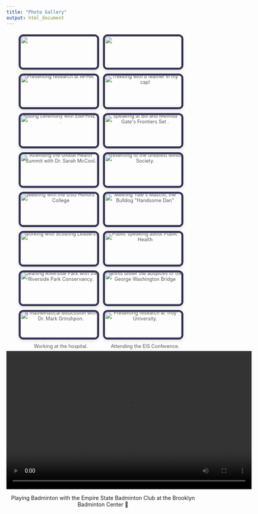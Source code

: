 ```yaml
---
title: "Photo Gallery"
output: html_document
---
```


<link rel="stylesheet" href="styles.css" type="text/css">
<link rel="stylesheet" href="site_libs/academicons-1.9.4/css/academicons.min.css">

<style>
.photo-gallery {
  display: flex;
  flex-wrap: wrap;
  gap: 20px;
  justify-content: center;
  margin-top: 20px;
}

.photo-item {
  width: 200px;
  text-align: center;
}

.photo-item img {
  width: 100%;
  height: auto;
  border-radius: 12px;
  box-shadow: 0 4px 8px rgba(0,0,0,0.1);
}

.photo-item p {
  margin-top: 8px;
  font-size: 0.9em;
  color: #555;
}
</style>

```{=html}

<div class="photo-gallery">
    
    <div class="photo-item">
    <img src="images/photo_gallery/apha.jpeg", style="border: 5px solid #333355;float:right; margin-bottom: 10px;">
     <p>Presenting research at APHA.</p>
    </div>
    
    <div class="photo-item">
    <img src="images/photo_gallery/baldy.jpg", style="border: 5px solid #333355;float:right; margin-bottom: 10px;">
     <p>Trekking with a feather in my cap!</p>
    </div>
    
    <div class="photo-item">
    <img src="images/photo_gallery/emphnet.jpg", style="border: 5px solid #333355;float:right; margin-bottom: 10px;">
     <p> Ending ceremony with EMPHNET .</p>
    </div>
    
    <div class="photo-item">
    <img src="images/photo_gallery/frontiers.png", style="border: 5px solid #333355;float:right; margin-bottom: 10px;">
     <p> Speaking at Bill and Melinda Gate's Frontiers Set .</p>
    </div>
    
</div>  
```

```{=html}

<div class="photo-gallery">

  <div class="photo-item">
    <img src="images/photo_gallery/ghs.jpg", style="border: 5px solid #333355;float:right; margin-bottom: 10px;">
     <p>Attending the Global Health Summit with Dr. Sarah McCool.</p>
    </div>  
    
    <div class="photo-item">
    <img src="images/photo_gallery/greatestminds.jpg", style="border: 5px solid #333355;float:right; margin-bottom: 10px;">
     <p>Presenting to the Greatest Minds Society.</p>
    </div>
    
    <div class="photo-item">
    <img src="images/photo_gallery/gsu.jpeg", style="border: 5px solid #333355;float:right; margin-bottom: 10px;">
     <p> Meeting with the GSU Honors College </p>
    </div>
    
    <div class="photo-item">
    <img src="images/photo_gallery/handsomedan.jpeg", style="border: 5px solid #333355;float:right; margin-bottom: 10px;">
     <p> Meeting Yale's Mascot, the Bulldog "Handsome Dan" </p>
    </div>
    
</div>  
```

```{=html}

<div class="photo-gallery">

  <div class="photo-item">
    <img src="images/photo_gallery/indiansprings.jpeg", style="border: 5px solid #333355;float:right; margin-bottom: 10px;">
     <p>Working with Scouting Leaders.</p>
    </div>  
    
    <div class="photo-item">
    <img src="images/photo_gallery/meta.png", style="border: 5px solid #333355;float:right; margin-bottom: 10px;">
     <p> Public speaking about Public Health </p>
    </div>
    
    <div class="photo-item">
    <img src="images/photo_gallery/rpc_1.JPG", style="border: 5px solid #333355;float:right; margin-bottom: 10px;">
     <p> Cleaning Riverside Park with the Riverside Park Conservancy. </p>
    </div>
    
    <div class="photo-item">
    <img src="images/photo_gallery/tennis.jpeg", style="border: 5px solid #333355;float:right; margin-bottom: 10px;">
     <p> Tennis under the auspices of the George Washington Bridge </p>
    </div>
    
</div>  
```

```{=html}

<div class="photo-gallery">

  <div class="photo-item">
    <img src="images/photo_gallery/troy.JPG", style="border: 5px solid #333355;float:right; margin-bottom: 10px;">
     <p> A mathematical disucssion with Dr. Mark Grinshpon. </p>
    </div>  
    
    <div class="photo-item">
    <img src="images/photo_gallery/troy_pres.JPG", style="border: 5px solid #333355;float:right; margin-bottom: 10px;">
     <p> Presenting research at Troy University. </p>
    </div>
    
    <div class="photo-item">
    <img src="images/photo_gallery/kennestone.jpeg", style="border: 5px solid #333355;float:right; margin-bottom: 10px;">
     <p> Working at the hospital. </p>
    </div>
    
    <div class="photo-item">
    <img src="images/photo_gallery/eis.jpeg", style="border: 5px solid #333355;float:right; margin-bottom: 10px;">
     <p> Attending the EIS Conference. </p>
    </div>
    
</div>  
```

```{=html}

<div style="text-align: center; margin-top: 40px;">
  <video width="640" height="360" controls>
    <source src="images/photo_gallery/badminton.mp4" type="video/mp4">
  </video>
  <p> Playing Badminton with the Empire State Badminton Club at the Brooklyn Badminton Center 🏸</p>  
```

</br>
</br>
</br>

<center>

<h2>
<a class="fab fa-linkedin" href="https://www.linkedin.com/in/jakewilliamcoldiron/"> </a>
<a class="fab fa-github" href="http://github.com/jakewilliamcoldiron/"> </a>
<a class="fas fa-envelope" href="jwc2177@caa.columbia.edu"> </a>
</h2>

</center>